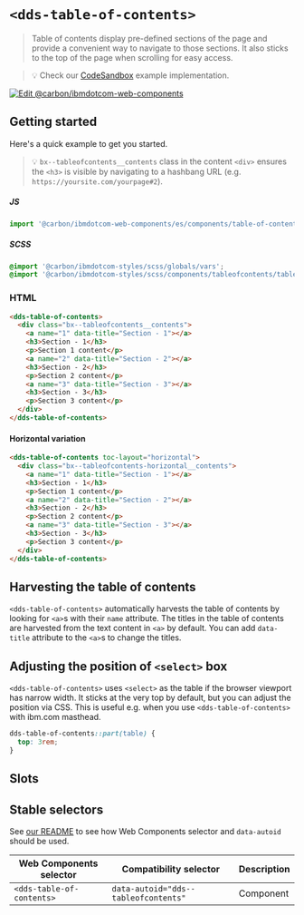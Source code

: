 
# `<dds-table-of-contents>`

> Table of contents display pre-defined sections of the page and provide a
> convenient way to navigate to those sections. It also sticks to the top of the
> page when scrolling for easy access.

> 💡 Check our
> [CodeSandbox](https://githubbox.com/carbon-design-system/carbon-for-ibm-dotcom/tree/master/packages/web-components/examples/codesandbox/components/table-of-contents)
> example implementation.

[![Edit @carbon/ibmdotcom-web-components](https://codesandbox.io/static/img/play-codesandbox.svg)](https://githubbox.com/carbon-design-system/carbon-for-ibm-dotcom/tree/master/packages/web-components/examples/codesandbox/components/table-of-contents)

## Getting started

Here's a quick example to get you started.

> 💡 `bx--tableofcontents__contents` class in the content `<div>` ensures the `<h3>` is visible by navigating to a hashbang URL (e.g. `https://yoursite.com/yourpage#2`).

##### JS

```javascript
import '@carbon/ibmdotcom-web-components/es/components/table-of-contents/table-of-contents.js';
```

##### SCSS

```scss
@import '@carbon/ibmdotcom-styles/scss/globals/vars';
@import '@carbon/ibmdotcom-styles/scss/components/tableofcontents/tableofcontents';
```

### HTML

```html
<dds-table-of-contents>
  <div class="bx--tableofcontents__contents">
    <a name="1" data-title="Section - 1"></a>
    <h3>Section - 1</h3>
    <p>Section 1 content</p>
    <a name="2" data-title="Section - 2"></a>
    <h3>Section - 2</h3>
    <p>Section 2 content</p>
    <a name="3" data-title="Section - 3"></a>
    <h3>Section - 3</h3>
    <p>Section 3 content</p>
  </div>
</dds-table-of-contents>
```

#### Horizontal variation

```html
<dds-table-of-contents toc-layout="horizontal">
  <div class="bx--tableofcontents-horizontal__contents">
    <a name="1" data-title="Section - 1"></a>
    <h3>Section - 1</h3>
    <p>Section 1 content</p>
    <a name="2" data-title="Section - 2"></a>
    <h3>Section - 2</h3>
    <p>Section 2 content</p>
    <a name="3" data-title="Section - 3"></a>
    <h3>Section - 3</h3>
    <p>Section 3 content</p>
  </div>
</dds-table-of-contents>
```

## Harvesting the table of contents

`<dds-table-of-contents>` automatically harvests the table of contents by looking for `<a>`s with their `name` attribute.
The titles in the table of contents are harvested from the text content in `<a>` by default.
You can add `data-title` attribute to the `<a>`s to change the titles.

## Adjusting the position of `<select>` box

`<dds-table-of-contents>` uses `<select>` as the table if the browser viewport has narrow width.
It sticks at the very top by default, but you can adjust the position via CSS.
This is useful e.g. when you use `<dds-table-of-contents>` with ibm.com masthead.

```css
dds-table-of-contents::part(table) {
  top: 3rem;
}
```

## Slots

<Props of="dds-table-of-contents" />

## Stable selectors

See [our README](https://github.com/carbon-design-system/carbon-for-ibm-dotcom/tree/master/packages/web-components#stable-selectors-for-analytics-and-integratione2e-testing-in-web-components) to see how Web Components selector and `data-autoid` should be used.

| Web Components selector   | Compatibility selector               | Description |
| ------------------------- | ------------------------------------ | ----------- |
| `<dds-table-of-contents>` | `data-autoid="dds--tableofcontents"` | Component   |

<Description markdown={contributing} />
